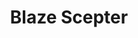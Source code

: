 ---
title: Blaze Scepter
id: magicalscepter:blaze_scepter
icon: magicalscepter:blaze_scepter
type: scepter
---